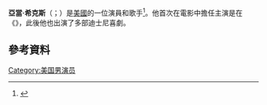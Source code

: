 {{Infobox person
| name                      = Adam Hicks
| image                     = Adam Hicks.jpg
| image_size                = 
| caption                   = 
| birth_date                = {{Birth date and age|me=yes|1992|11|28}}
| birth_place               = [[美國|美國]][[內華達州|內華達州]][[拉斯維加斯|拉斯維加斯]]
| occupation                = [[演員|演員]]，[[歌手|歌手]]
| years_active              = 2000–現在
}}
'''亞當·希克斯'''（{{lang-en|Adam Hicks}}；{{bd|1992年|11月28日||}}）是[[美國|美國]]的一位演員和歌手<ref name=DXDMAH>{{cite web |url=http://www.disneyxdmedianet.com/web/showpage/showpage.aspx?program_id=3118750&type=hicks |archiveurl=https://web.archive.org/web/20120226022635/http://www.disneyxdmedianet.com/web/showpage/showpage.aspx?program_id=3118750&type=hicks |archivedate=2012-02-26 |title=Disney XD Medianet |deadurl=yes |accessdate=2016-05-02 }}</ref>。他首次在電影中擔任主演是在《{{le|誰的蟲子比較難吃 (電影)|How to Eat Fried Worms (film)|誰的蟲子比較難吃}}》，此後他也出演了多部迪士尼喜劇。

==參考資料==
{{reflist}}
[[Category:美国男演员|Category:美国男演员]]